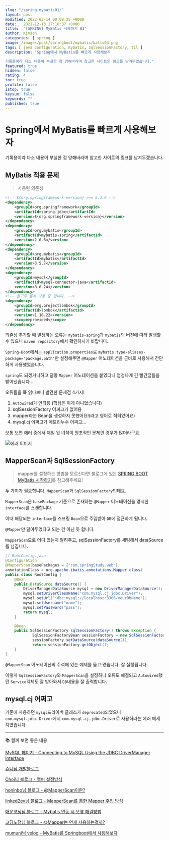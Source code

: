 ```yaml
---
slug: "/spring-mybatis01/"
layout: post
modified: 2022-03-14 00:09:35 +0000
date:   2021-12-13 17:16:37 +0000
title:  "[SPRING] MyBatis 사용하기 01"
author: Kimson
categories: [ spring ]
image: /images/post/springboot/mybatis/batis03.png
tags: [ java configuration, mybatis, SqlSessionFactory, til ]
description: "Spring에서 MyBatis를 빠르게 사용해보자

기록용이라 다소 내용이 부실한 점 양해바라며 참고한 사이트의 링크를 남겨두겠습니다."
featured: true
hidden: false
rating: 4
toc: true
profile: false
istop: true
keysum: false
keywords: ""
published: true
---
```


# Spring에서 MyBatis를 빠르게 사용해보자

기록용이라 다소 내용이 부실한 점 양해바라며 참고한 사이트의 링크를 남겨두겠습니다.

## MyBatis 적용 문제

> 사용된 의존성

```xml
<!-- ${org.springframework-version} === 5.3.6 -->
<dependency>
    <groupId>org.springframework</groupId>
    <artifactId>spring-jdbc</artifactId>
    <version>${org.springframework-version}</version>
</dependency>
<dependency>
    <groupId>org.mybatis</groupId>
    <artifactId>mybatis-spring</artifactId>
    <version>2.0.6</version>
</dependency>
<dependency>
    <groupId>org.mybatis</groupId>
    <artifactId>mybatis</artifactId>
    <version>3.5.7</version>
</dependency>
<dependency>
    <groupId>mysql</groupId>
    <artifactId>mysql-connector-java</artifactId>
    <version>8.0.24</version>
</dependency>
<!-- 참고로 롬복 사용 중 입니다. -->
<dependency>
    <groupId>org.projectlombok</groupId>
    <artifactId>lombok</artifactId>
    <version>1.18.22</version>
    <scope>provided</scope>
</dependency>
```

의존성 추가할 때 발생하는 오류는 `mybatis-spring`과 `mybatis`의 버전에 따라 발생할 수 있으니 `maven repository`에서 확인하시기 바랍니다.

`Spring-Boot`에서는 `application.properties`로
`mybatis.type-aliases-package='package.path'`만 설정해주면 `@Mapper` 어노테이션을 곧바로 사용해서 간단하게 사용했었습니다.

`spring`도 되겠거니하고 달랑 `Mapper` 어노테이션을 붙였더니 엄청나게 긴 빨간글들을 뱉어냈습니다...

오류들을 쭉 읽다보니 발견한 문제점 4가지!

1. `Autowired`가 안되용 (핵심은 이게 아니었습니다)
2. sqlSessionFactory 어쩌고가 없어용
3. mapper라는 Bean을 생성하지 못했어요!(라고 영어로 적혀있어요)
4. mysql.cj 어쩌고가 메모리누수 어쩌고...

보통 보면 에러 중에서 제일 윗 녀석이 원초적인 문제인 경우가 많더라구요.

![에러 이미지](/images/post/springboot/mybatis/batis04.png)

## MapperScan과 SqlSessionFactory

> mapper를 설정하는 방법을 모르신다면 블로그에 있는 [SPRING BOOT MyBatis 시작하기](https://kkn1125.github.io/spring-boot-mybatis01)를 참고해주세요!

두 가지가 필요합니다. `MapperScan`과 `SqlSessionFactory`인데요.

`MapperScan`은 `basePackage` 기준으로 존재하는 `@Mapper` 어노테이션을 명시한 `interface`를 스캔합니다.

이때 해당되는 `interface`를 스프링 `Bean`으로 주입받아 `DB`에 접근하게 됩니다.

`@Mapper`만 달아두었다고 되는 건 아닌 듯 합니다.

`MapperScan`으로 어디 있는지 알려주고, sqlSessionFactory를 세팅해서 dataSource를 넘깁니다.

```java
// RootConfig.java
@Configuration
@MapperScan(basePackages = {"com.springStudy.web"},
annotationClass = org.apache.ibatis.annotations.Mapper.class)
public class RootConfig {
    @Bean
	public DataSource dataSource() {
		DriverManagerDataSource mysql = new DriverManagerDataSource();
		mysql.setDriverClassName("com.mysql.cj.jdbc.Driver");
		mysql.setUrl("jdbc:mysql://localhost:3306/yourDbName");
		mysql.setUsername("name");
		mysql.setPassword("pass");
		return mysql;
	}

    @Bean
    public SqlSessionFactory sqlSessionFactory() throws Exception {
            SqlSessionFactoryBean sessionFactory = new SqlSessionFactoryBean();
            sessionFactory.setDataSource(dataSource());
            return sessionFactory.getObject();
    }
}
```

`@MapperScan` 어노테이션의 주석에 있는 예제를 들고 왔습니다. 잘 실행됩니다.

이렇게 `SqlSessionFactory`와 `MapperScan`을 설정하니 오류도 해결되고 `Autowired`했던 `Service`객체도 잘 받아와서 `DB`내용을 잘 출력합니다.

## mysql.cj 어쩌고

기존에 사용하던 `mysql`드라이버 클래스가 `deprecated`되었으니 `com.mysql.jdbc.Driver`에서 `com.mysql.cj.jdbc.Driver`로 사용하라는 에러 메세지였습니다

---

📚 함께 보면 좋은 내용

[MySQL 페이지 - Connecting to MySQL Using the JDBC DriverManager Interface](https://dev.mysql.com/doc/connector-j/8.0/en/connector-j-usagenotes-connect-drivermanager.html)

[쥬니님 개발블로그](https://juntcom.tistory.com/44)

[Choi님 블로그 - 맵퍼 설정방식](https://cho1-w0n-san9.tistory.com/32)

[honinbo님 블로그 - @MapperScan이란?](https://cho1-w0n-san9.tistory.com/32)

[linked2ev님 블로그 - MapperScan를 통한 Mapper 주입 방식](https://cho1-w0n-san9.tistory.com/32)

[매운코딩님 블로그 - Mybatis 연동 시 오류 해결방법](https://cho1-w0n-san9.tistory.com/32)

[코딩노잼님 블로그 - @Mapper는 언제 사용하는걸까?](https://cho1-w0n-san9.tistory.com/32)

[mumuni님 velog - MyBatis를 Springboot에서 사용해보자](https://cho1-w0n-san9.tistory.com/32)
